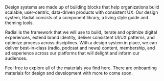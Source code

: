 

<Meta title="Welcome/Introduction to Radial" />


<!-- 

<div style="color: #FFFFFF; height: 360px; width:100%; padding:32px; margin-bottom: 32px; background-image: url('./images/RadialHeroImg.jpg');">


Radial Design System
New York Public Radio's Design System

</div>  -->

Design systems are made up of building blocks that help organizations build scalable, user-centric, data-driven products with consistent UX. Our design system, Radial consists of a component library, a living style guide and theming tools.

Radial is the framework that we will use to build, iterate and optimize digital experiences, extend brand identity, deliver consistent UI/UX patterns, and optimize process across disciplines. With a design system in place, we can deliver best-in-class (radio, podcast and news) content, membership, and ad experience across our platforms that will delight and inform our audiences.

Feel free to explore all of the materials you find here. There are onboarding materials for design and development with more to come soon.


<!-- 

<div style="width: 100%; border-radius:5px; padding:10px; margin:16px; box-shadow: 2px 2px 10px grey;">

<img align="right" width="100" src="https://static.thenounproject.com/png/1740204-200.png" alt="TBD icon topic here">

## Component Library

[Principles](http://www.google.com) &nbsp; | &nbsp; [Foundations](http://www.google.com) &nbsp; | &nbsp; [For Designers](http://www.google.com) &nbsp; | &nbsp; [For Developers](http://www.google.com) &nbsp; | &nbsp; [Best Practices](http://www.google.com) &nbsp; | &nbsp; 

</div>



<div style="width: 100%; border-radius:5px; padding:10px; margin:16px; box-shadow: 2px 2px 10px grey;">

<img align="right" width="100" src="https://static.thenounproject.com/png/1740204-200.png" alt="TBD icon topic here" />

## Storytelling Tools

[Principles](http://www.google.com) &nbsp; | &nbsp; [Foundations](http://www.google.com) &nbsp; | &nbsp; [For Designers](http://www.google.com) &nbsp; | &nbsp; [For Developers](http://www.google.com) &nbsp; | &nbsp; [Best Practices](http://www.google.com) &nbsp; | &nbsp; 

</div>





<div style="width: 100%; border-radius:5px; padding:10px; margin:16px; box-shadow: 2px 2px 10px grey;">

<img align="right" width="100" src="https://static.thenounproject.com/png/1740204-200.png" alt="TBD icon topic here" />

## Brand

[WNYC Marketing Brand Guidelines](http://www.google.com) &nbsp; | &nbsp; [WQXR Marketing Brand Guidelines](http://www.google.com) &nbsp; | &nbsp; [Marketing Request Form](http://www.google.com) &nbsp; | &nbsp; [Marketing Opportunities on Our Sites](http://www.google.com)

</div>





<div style="width: 100%; border-radius:5px; padding:10px; margin:16px; box-shadow: 2px 2px 10px grey;">

<img align="right" width="100" src="https://static.thenounproject.com/png/1740204-200.png" alt="TBD icon topic here" />

## Research

[Research Best Practices](http://www.google.com) &nbsp; | &nbsp; [Research Repository](http://www.google.com) &nbsp; | &nbsp; [Ux Dashboard](http://www.google.com)

</div>





<div style="width: 100%; border-radius:5px; padding:10px; margin:16px; box-shadow: 2px 2px 10px grey;">

<img align="right" width="100" src="https://static.thenounproject.com/png/1740204-200.png" alt="TBD icon topic here">

## Support

[Feature Request Form](http://www.google.com) &nbsp; | &nbsp; [Digital Team Wiki](http://www.google.com) 

</div> -->
